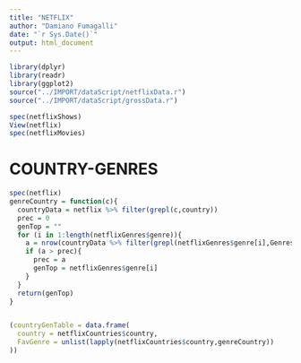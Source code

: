 ```yaml
---
title: "NETFLIX"
author: "Damiano Fumagalli"
date: "`r Sys.Date()`"
output: html_document
---
```


```r
library(dplyr)
library(readr)
library(ggplot2)
source("../IMPORT/dataScript/netflixData.r")
source("../IMPORT/dataScript/grossData.r")
```

```r
spec(netflixShows)
View(netflix)
spec(netflixMovies)
```

# COUNTRY-GENRES {#genreAPP}

```r
spec(netflix)
genreCountry = function(c){
  countryData = netflix %>% filter(grepl(c,country))
  prec = 0
  genTop = ""
  for (i in 1:length(netflixGenres$genre)){
    a = nrow(countryData %>% filter(grepl(netflixGenres$genre[i],Genres)))
    if (a > prec){
      prec = a
      genTop = netflixGenres$genre[i]
    }
  }
  return(genTop)
}


(countryGenTable = data.frame(
  country = netflixCountries$country,
  FavGenre = unlist(lapply(netflixCountries$country,genreCountry))
))


```
